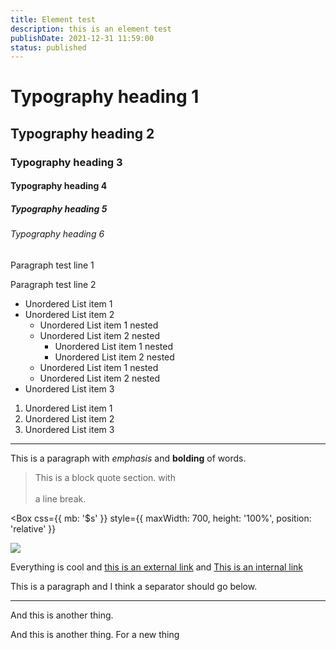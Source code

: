 ```yaml
---
title: Element test
description: this is an element test
publishDate: 2021-12-31 11:59:00
status: published
---
```


# Typography heading 1

## Typography heading 2

### Typography heading 3

#### Typography heading 4

##### Typography heading 5

###### Typography heading 6

Paragraph test line 1

Paragraph test line 2

- Unordered List item 1
- Unordered List item 2
  - Unordered List item 1 nested
  - Unordered List item 2 nested
    - Unordered List item 1 nested
    - Unordered List item 2 nested
  - Unordered List item 1 nested
  - Unordered List item 2 nested
- Unordered List item 3

1. Unordered List item 1
2. Unordered List item 2
3. Unordered List item 3

---

This is a paragraph with _emphasis_ and **bolding** of words.

> This is a block quote section. with <br /><br />
> a line break.

<Box
  css={{ mb: '$s' }}
  style={{ maxWidth: 700, height: '100%', position: 'relative' }}
>
  <Image
    src='/now/rsc.png'
    placeholder='blur'
    blurDataURL='/now/rsc.png'
    priority
    width={700}
    height={392}
    layout='responsive'
  />
</Box>

Everything is cool and [this is an external link](https://www.google.com/) and [This is an internal link](/)

This is a paragraph and I think a separator should go below.

---

And this is another thing.

And this is another thing. For a new thing
